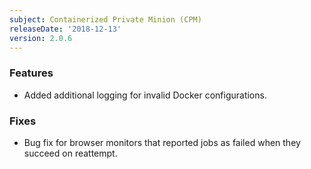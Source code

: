 ```yaml
---
subject: Containerized Private Minion (CPM)
releaseDate: '2018-12-13'
version: 2.0.6
---
```


### Features

* Added additional logging for invalid Docker configurations.

### Fixes

* Bug fix for browser monitors that reported jobs as failed when they succeed on reattempt.
